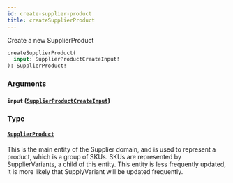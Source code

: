 ```yaml
---
id: create-supplier-product
title: createSupplierProduct
---
```



Create a new SupplierProduct


```graphql
createSupplierProduct(
  input: SupplierProductCreateInput!
): SupplierProduct!

```


### Arguments

#### `input` ([`SupplierProductCreateInput`](/developers/supplier-apis/supply-api/graphql/reference/inputs/supplier-product-create-input))




### Type

#### [`SupplierProduct`](/developers/supplier-apis/supply-api/graphql/reference/objects/supplier-product) 

This is the main entity of the Supplier domain, and is used to represent a product, which is a group of SKUs.
SKUs are represented by SupplierVariants, a child of this entity.
This entity is less frequently updated, it is more likely that SupplyVariant will be updated frequently.




